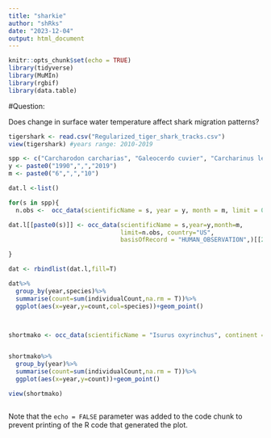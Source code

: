 ```yaml
---
title: "sharkie"
author: "shRks"
date: "2023-12-04"
output: html_document
---
```


```r
knitr::opts_chunk$set(echo = TRUE)
library(tidyverse)
library(MuMIn)
library(rgbif)
library(data.table)
```

#Question:

Does change in surface water temperature affect shark migration patterns?

```r
tigershark <- read.csv("Regularized_tiger_shark_tracks.csv")
view(tigershark) #years range: 2010-2019

spp <- c("Carcharodon carcharias", "Galeocerdo cuvier", "Carcharinus leucas")
y <- paste0("1990",",","2019")
m <- paste0("6",",","10")

dat.l <-list()

for(s in spp){
  n.obs <-  occ_data(scientificName = s, year = y, month = m, limit = 0, country="US", basisOfRecord = "HUMAN_OBSERVATION")$meta$count 

dat.l[[paste0(s)]] <- occ_data(scientificName = s,year=y,month=m,
                               limit=n.obs, country="US",
                               basisOfRecord = "HUMAN_OBSERVATION",)[[2]]

}

dat <- rbindlist(dat.l,fill=T)

dat%>%
  group_by(year,species)%>%
  summarise(count=sum(individualCount,na.rm = T))%>%
  ggplot(aes(x=year,y=count,col=species))+geom_point()



shortmako <- occ_data(scientificName = "Isurus oxyrinchus", continent = "NORTH_AMERICA", limit=1000, basisOfRecord = "HUMAN_OBSERVATION")[[2]]


shortmako%>%
  group_by(year)%>%
  summarise(count=sum(individualCount,na.rm = T))%>%
  ggplot(aes(x=year,y=count))+geom_point()

view(shortmako)
```

```r

```

Note that the `echo = FALSE` parameter was added to the code chunk to prevent printing of the R code that generated the plot.
